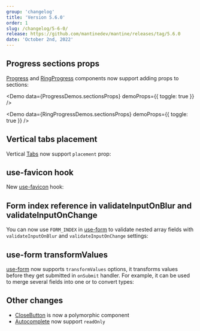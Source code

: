 ```yaml
---
group: 'changelog'
title: 'Version 5.6.0'
order: 1
slug: /changelog/5-6-0/
release: https://github.com/mantinedev/mantine/releases/tag/5.6.0
date: 'October 2nd, 2022'
---
```



## Progress sections props

[Progress](https://mantine.dev/core/progress/) and [RingProgress](https://mantine.dev/core/ring-progress/)
components now support adding props to sections:

<Demo data={ProgressDemos.sectionsProps} demoProps={{ toggle: true }} />

<Demo data={RingProgressDemos.sectionsProps} demoProps={{ toggle: true }} />

## Vertical tabs placement

Vertical [Tabs](https://mantine.dev/core/tabs/) now support `placement` prop:

<Demo data={TabsDemos.placementConfigurator} />

## use-favicon hook

New [use-favicon](https://mantine.dev/hooks/use-favicon/) hook:

<Demo data={HooksDemos.useFaviconUsage} />

## Form index reference in validateInputOnBlur and validateInputOnChange

You can now use `FORM_INDEX` in [use-form](https://mantine.dev/form/validation/) to validate nested array fields with `validateInputOnBlur` and `validateInputOnChange` settings:

<Demo data={FormDemos.liveFieldValidation} />

## use-form transformValues

[use-form](https://mantine.dev/form/values/) now supports `transformValues` options, it transforms values before they get submitted in `onSubmit` handler.
For example, it can be used to merge several fields into one or to convert types:

<Demo data={FormDemos.transformValues} />

## Other changes

- [CloseButton](https://mantine.dev/core/close-button/) is now a polymorphic component
- [Autocomplete](https://mantine.dev/core/autocomplete/) now support `readOnly`
